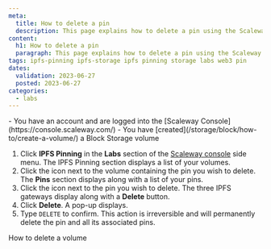 ```yaml
---
meta:
  title: How to delete a pin
  description: This page explains how to delete a pin using the Scaleway console
content:
  h1: How to delete a pin
  paragraph: This page explains how to delete a pin using the Scaleway console
tags: ipfs-pinning ipfs-storage ipfs pinning storage labs web3 pin
dates:
  validation: 2023-06-27
  posted: 2023-06-27
categories:
  - labs
---
```


<Macro id="iam-requirements" />

<Message type="requirement">
  - You have an account and are logged into the [Scaleway Console](https://console.scaleway.com/)
  - You have [created](/storage/block/how-to/create-a-volume/) a Block Storage volume
</Message>

1. Click **IPFS Pinning** in the **Labs** section of the [Scaleway console](https://console.scaleway.com) side menu. The IPFS Pinning section displays a list of your volumes.
2. Click the <Icon name="seeMore" /> icon next to the volume containing the pin you wish to delete. The **Pins** section displays along with a list of your pins.
3. Click the <Icon name="more" /> icon next to the pin you wish to delete. The three IPFS gateways display along with a **Delete** button.
4. Click **Delete**. A pop-up displays.
5. Type `DELETE` to confirm.
    <Message type="important">
        This action is irreversible and will permanently delete the pin and all its associated pins.
    </Message>

<Navigation title="See Also">
  <PreviousButton to="/labs/ipfs/how-to/delete-volume/">How to delete a volume</PreviousButton>
</Navigation>